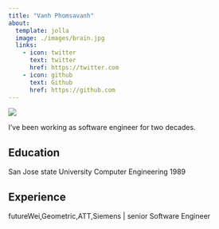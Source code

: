 ```yaml
---
title: "Vanh Phomsavanh"
about:
  template: jolla
  image: ./images/brain.jpg
  links:
    - icon: twitter
      text: twitter
      href: https://twitter.com
    - icon: github
      text: Github
      href: https://github.com
---
```


![](./images/code1.jpg)

I've been working as software engineer for two decades.

## Education

San Jose state University Computer Engineering 1989


## Experience

futureWei,Geometric,ATT,Siemens | senior Software Engineer 

